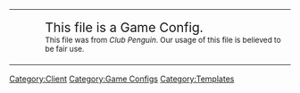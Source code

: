 <center>
{| width="50%" align="center" style="background: #a5a5a5; border: #565656 3px solid; {{roundy|20px}}"
|- align="center"
| width="40px" height="20px" align="center" style="background: clear; border: clear 3px solid; {{roundy|150px}}" | 
|<big><big>This file is a Game Config.</big></big><br><small>This file was from ''Club Penguin''. Our usage of this file is believed to be fair use.</small>
|}</center>
<includeonly>[[Category:Client]] [[Category:Game Configs]]</includeonly>
<noinclude>[[Category:Templates]]</noinclude>
